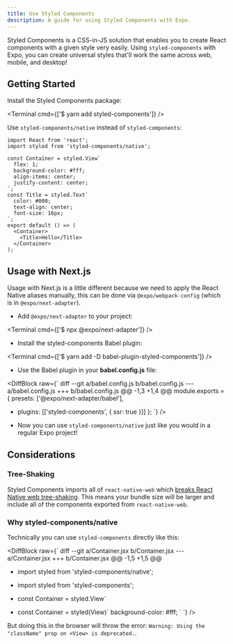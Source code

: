 ```yaml
---
title: Use Styled Components
description: A guide for using Styled Components with Expo.
---
```



Styled Components is a CSS-in-JS solution that enables you to create React components with a given style very easily. Using `styled-components` with Expo, you can create universal styles that'll work the same across web, mobile, and desktop!

## Getting Started

Install the Styled Components package:

<Terminal cmd={['$ yarn add styled-components']} />

Use `styled-components/native` instead of `styled-components`:

```tsx
import React from 'react';
import styled from 'styled-components/native';

const Container = styled.View`
  flex: 1;
  background-color: #fff;
  align-items: center;
  justify-content: center;
`;
const Title = styled.Text`
  color: #000;
  text-align: center;
  font-size: 16px;
`;
export default () => (
  <Container>
    <Title>Hello</Title>
  </Container>
);
```

## Usage with Next.js

Usage with Next.js is a little different because we need to apply the React Native aliases manually, this can be done via `@expo/webpack-config` (which is in `@expo/next-adapter`).

- Add `@expo/next-adapter` to your project:

<Terminal cmd={['$ npx @expo/next-adapter']} />

- Install the styled-components Babel plugin:

<Terminal cmd={['$ yarn add -D babel-plugin-styled-components']} />

- Use the Babel plugin in your **babel.config.js** file:

<DiffBlock
  raw={`
diff --git a/babel.config.js b/babel.config.js
--- a/babel.config.js
+++ b/babel.config.js
@@ -1,3 +1,4 @@
  module.exports = {
    presets: ['@expo/next-adapter/babel'],
+   plugins: [['styled-components', { ssr: true }]]
  };
`}
/>

- Now you can use `styled-components/native` just like you would in a regular Expo project!

## Considerations

### Tree-Shaking

Styled Components imports all of `react-native-web` which [breaks React Native web tree-shaking](https://github.com/styled-components/styled-components/pull/2797#issuecomment-574955289). This means your bundle size will be larger and include all of the components exported from `react-native-web`.

### Why styled-components/native

Technically you can use `styled-components` directly like this:

<DiffBlock
  raw={`
diff --git a/Container.jsx b/Container.jsx
--- a/Container.jsx
+++ b/Container.jsx
@@ -1,5 +1,5 @@
- import styled from 'styled-components/native';
+ import styled from 'styled-components';
  
- const Container = styled.View\`
+ const Container = styled(View)\`
    background-color: #fff;
  \`
`}
/>

But doing this in the browser will throw the error: `Warning: Using the "className" prop on <View> is deprecated.`.
